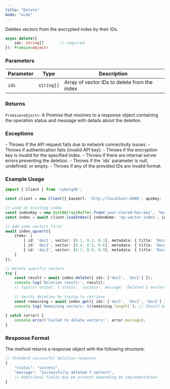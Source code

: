 ```yaml
---
title: "Delete"
mode: "wide"
---
```


Deletes vectors from the encrypted index by their IDs.

```typescript
async delete({
    ids: string[]       // required
}): Promise<object>
```

### Parameters

| Parameter | Type | Description |
|-----------|------|-------------|
| `ids` | `string[]` | Array of vector IDs to delete from the index |

### Returns

`Promise<object>`: A Promise that resolves to a response object containing the operation status and message with details about the deletion.

### Exceptions

<AccordionGroup>
    <Accordion title="Error">
        - Throws if the API request fails due to network connectivity issues.
        - Throws if authentication fails (invalid API key).
        - Throws if the encryption key is invalid for the specified index.
        - Throws if there are internal server errors preventing the deletion.
    </Accordion>
    <Accordion title="Validation Errors">
        - Throws if the `ids` parameter is null, undefined, or empty.
        - Throws if any of the provided IDs are invalid format.
    </Accordion>
</AccordionGroup>

### Example Usage

```typescript
import { Client } from 'cyborgdb';

const client = new Client({ baseUrl: 'http://localhost:8000', apiKey: 'your-api-key' });

// Load an existing index
const indexKey = new Uint8Array(Buffer.from('your-stored-hex-key', 'hex'));
const index = await client.loadIndex({ indexName: 'my-vector-index', indexKey });

// Add some vectors first
await index.upsert({
    items: [
        { id: 'doc1', vector: [0.1, 0.2, 0.3], metadata: { title: 'Document 1' } },
        { id: 'doc2', vector: [0.4, 0.5, 0.6], metadata: { title: 'Document 2' } },
        { id: 'doc3', vector: [0.7, 0.8, 0.9], metadata: { title: 'Document 3' } }
    ]
});

// Delete specific vectors
try {
    const result = await index.delete({ ids: ['doc1', 'doc2'] });
    console.log('Deletion result:', result);
    // Typical output: { status: 'success', message: 'Deleted 2 vectors', deleted_count: 2 }
    
    // Verify deletion by trying to retrieve
    const remaining = await index.get({ ids: ['doc1', 'doc2', 'doc3'] });
    console.log(`Remaining vectors: ${remaining.length}`); // Should be 1 (only doc3)
    
} catch (error) {
    console.error('Failed to delete vectors:', error.message);
}
```

### Response Format

The method returns a response object with the following structure:

```typescript
// Standard successful deletion response
{
    "status": "success",
    "message": "Successfully deleted 3 vectors",
    // Additional fields may be present depending on implementation
}
```